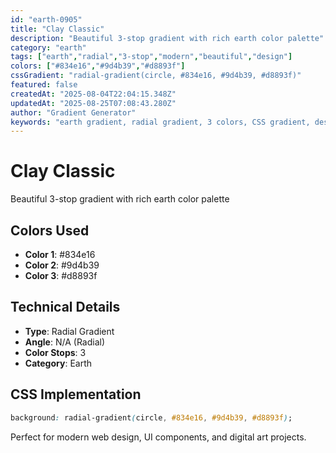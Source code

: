 ```yaml
---
id: "earth-0905"
title: "Clay Classic"
description: "Beautiful 3-stop gradient with rich earth color palette"
category: "earth"
tags: ["earth","radial","3-stop","modern","beautiful","design"]
colors: ["#834e16","#9d4b39","#d8893f"]
cssGradient: "radial-gradient(circle, #834e16, #9d4b39, #d8893f)"
featured: false
createdAt: "2025-08-04T22:04:15.348Z"
updatedAt: "2025-08-25T07:08:43.280Z"
author: "Gradient Generator"
keywords: "earth gradient, radial gradient, 3 colors, CSS gradient, design, #834e16, #9d4b39, #d8893f"
---
```


# Clay Classic

Beautiful 3-stop gradient with rich earth color palette

## Colors Used
- **Color 1**: #834e16
- **Color 2**: #9d4b39
- **Color 3**: #d8893f

## Technical Details
- **Type**: Radial Gradient
- **Angle**: N/A (Radial)
- **Color Stops**: 3
- **Category**: Earth

## CSS Implementation
```css
background: radial-gradient(circle, #834e16, #9d4b39, #d8893f);
```

Perfect for modern web design, UI components, and digital art projects.
